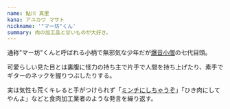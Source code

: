 ```yaml
---
name: 鮎川 真里
kana: アユカワ マサト
nickname: '"マー坊"くん'
summary: 肉の加工品と甘いものが大好き。
---
```

通称"マー坊"くんと呼ばれる小柄で無邪気な少年だが[爆音小僧](/teams/bakuon)の七代目頭。

可愛らしい見た目とは裏腹に怪力の持ち主で片手で人間を持ち上げたり、素手でギターのネックを握りつぶしたりする。

実は気性も荒くキレると手がつけられず「[ミンチにしちゃうぞ](/quotes/minchi)」「ひき肉にしてやんよ」などと食肉加工業者のような発言を繰り返す。